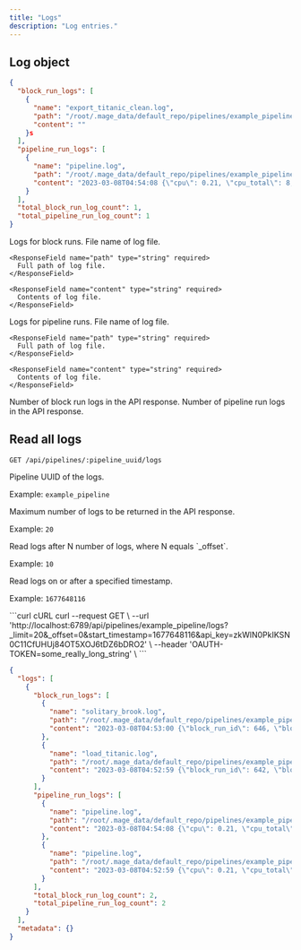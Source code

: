 ```yaml
---
title: "Logs"
description: "Log entries."
---
```


## Log object


```json
{
  "block_run_logs": [
    {
      "name": "export_titanic_clean.log",
      "path": "/root/.mage_data/default_repo/pipelines/example_pipeline/.logs/54/20230308T045259/export_titanic_clean.log",
      "content": ""
    }s
  ],
  "pipeline_run_logs": [
    {
      "name": "pipeline.log",
      "path": "/root/.mage_data/default_repo/pipelines/example_pipeline/.logs/55/20230308T045408/pipeline.log",
      "content": "2023-03-08T04:54:08 {\"cpu\": 0.21, \"cpu_total\": 8, \"cpu_usage\": 0.02625, \"memory\": 4013, \"memory_total\": 17010, \"memory_usage\": 0.23592004703115815, \"pipeline_run_id\": 543, \"pipeline_uuid\": \"example_pipeline\", \"level\": \"INFO\", \"message\": \"Pipeline example_pipeline for run 543 in schedule 55 is alive.\", \"timestamp\": 1678251248.712125, \"uuid\": \"161125d3c3944d109ce945fa31f8c8a2\"}\n2023-03-08T04:54:08 {\"block_run_id\": 648, \"block_uuid\": \"load_titanic\", \"pipeline_run_id\": 543, \"pipeline_schedule_id\": 55, \"pipeline_uuid\": \"example_pipeline\", \"level\": \"INFO\", \"message\": \"Execute PipelineRun 543, BlockRun 648: pipeline example_pipeline block load_titanic\", \"timestamp\": 1678251248.796509, \"uuid\": \"2223dba30d2d4217828ce031f5aa0f05\"}\n2023-03-08T04:54:09 {\"block_run_id\": 648, \"block_uuid\": \"load_titanic\", \"pipeline_run_id\": 543, \"pipeline_schedule_id\": 55, \"pipeline_uuid\": \"example_pipeline\", \"level\": \"INFO\", \"message\": \"BlockRun 648 (block_uuid: load_titanic) completes.\", \"timestamp\": 1678251249.079394, \"uuid\": \"8c2a6c5ce8d64bbf96b51de463b0e91a\"}\n2023-03-08T04:54:18 {\"cpu\": 0.21, \"cpu_total\": 8, \"cpu_usage\": 0.02625, \"memory\": 4016, \"memory_total\": 17010, \"memory_usage\": 0.23609641387419164, \"pipeline_run_id\": 543, \"pipeline_uuid\": \"example_pipeline\", \"level\": \"INFO\", \"message\": \"Pipeline example_pipeline for run 543 in schedule 55 is alive.\", \"timestamp\": 1678251258.908166, \"uuid\": \"fd079d501f33478985bf260b92d567f3\"}\n2023-03-08T04:54:18 {\"block_run_id\": 649, \"block_uuid\": \"fill_in_missing_values\", \"pipeline_run_id\": 543, \"pipeline_schedule_id\": 55, \"pipeline_uuid\": \"example_pipeline\", \"level\": \"INFO\", \"message\": \"Execute PipelineRun 543, BlockRun 649: pipeline example_pipeline block fill_in_missing_values\", \"timestamp\": 1678251258.997002, \"uuid\": \"8c4c4d69560a4083a4ff0bf30722e3fa\"}\n2023-03-08T04:54:19 {\"block_run_id\": 649, \"block_uuid\": \"fill_in_missing_values\", \"pipeline_run_id\": 543, \"pipeline_schedule_id\": 55, \"pipeline_uuid\": \"example_pipeline\", \"level\": \"INFO\", \"message\": \"BlockRun 649 (block_uuid: fill_in_missing_values) completes.\", \"timestamp\": 1678251259.224986, \"uuid\": \"44a35d24ae874e77af98cc1e6ab86278\"}\n2023-03-08T04:54:29 {\"cpu\": 0.2, \"cpu_total\": 8, \"cpu_usage\": 0.025, \"memory\": 4016, \"memory_total\": 17010, \"memory_usage\": 0.23609641387419164, \"pipeline_run_id\": 543, \"pipeline_uuid\": \"example_pipeline\", \"level\": \"INFO\", \"message\": \"Pipeline example_pipeline for run 543 in schedule 55 is alive.\", \"timestamp\": 1678251269.186595, \"uuid\": \"97affe68017a4c65a69fad3492b80ea5\"}\n2023-03-08T04:54:29 {\"block_run_id\": 650, \"block_uuid\": \"export_titanic_clean\", \"pipeline_run_id\": 543, \"pipeline_schedule_id\": 55, \"pipeline_uuid\": \"example_pipeline\", \"level\": \"INFO\", \"message\": \"Execute PipelineRun 543, BlockRun 650: pipeline example_pipeline block export_titanic_clean\", \"timestamp\": 1678251269.292511, \"uuid\": \"97aa24db4b6e4da1b6f98222e1d0cd06\"}\n2023-03-08T04:54:29 {\"block_run_id\": 650, \"block_uuid\": \"export_titanic_clean\", \"pipeline_run_id\": 543, \"pipeline_schedule_id\": 55, \"pipeline_uuid\": \"example_pipeline\", \"level\": \"INFO\", \"message\": \"BlockRun 650 (block_uuid: export_titanic_clean) completes.\", \"timestamp\": 1678251269.383662, \"uuid\": \"d06e3d9dcb2448a583ae323e25e04045\"}\n2023-03-08T04:54:30 {\"block_run_id\": 651, \"block_uuid\": \"falling_glitter\", \"pipeline_run_id\": 543, \"pipeline_schedule_id\": 55, \"pipeline_uuid\": \"example_pipeline\", \"level\": \"INFO\", \"message\": \"Execute PipelineRun 543, BlockRun 651: pipeline example_pipeline block falling_glitter\", \"timestamp\": 1678251270.335112, \"uuid\": \"70b81921cb374e0d9c712ce6379f2148\"}\n2023-03-08T04:54:30 {\"block_run_id\": 651, \"block_uuid\": \"falling_glitter\", \"pipeline_run_id\": 543, \"pipeline_schedule_id\": 55, \"pipeline_uuid\": \"example_pipeline\", \"level\": \"INFO\", \"message\": \"BlockRun 651 (block_uuid: falling_glitter) completes.\", \"timestamp\": 1678251270.571607, \"uuid\": \"f2220d588ca746f49b5fafca1113be16\"}\n2023-03-08T04:54:38 {\"cpu\": 0.2, \"cpu_total\": 8, \"cpu_usage\": 0.025, \"memory\": 4019, \"memory_total\": 17010, \"memory_usage\": 0.23627278071722516, \"pipeline_run_id\": 543, \"pipeline_uuid\": \"example_pipeline\", \"level\": \"INFO\", \"message\": \"Pipeline example_pipeline for run 543 in schedule 55 is alive.\", \"timestamp\": 1678251278.430712, \"uuid\": \"3de507ebca894100b20ae4a1645724d7\"}\n"
    }
  ],
  "total_block_run_log_count": 1,
  "total_pipeline_run_log_count": 1
}
```

<ResponseField name="block_run_logs" type="array of objects" required>
  Logs for block runs.

  <Expandable title="properties" defaultOpen="true">
    <ResponseField name="name" type="string" required>
      File name of log file.
    </ResponseField>

    <ResponseField name="path" type="string" required>
      Full path of log file.
    </ResponseField>

    <ResponseField name="content" type="string" required>
      Contents of log file.
    </ResponseField>
  </Expandable>
</ResponseField>

<ResponseField name="pipeline_run_logs" type="array of objects" required>
  Logs for pipeline runs.

  <Expandable title="properties" defaultOpen="true">
    <ResponseField name="name" type="string" required>
      File name of log file.
    </ResponseField>

    <ResponseField name="path" type="string" required>
      Full path of log file.
    </ResponseField>

    <ResponseField name="content" type="string" required>
      Contents of log file.
    </ResponseField>
  </Expandable>
</ResponseField>

<ResponseField name="total_block_run_log_count" type="integer" required>
  Number of block run logs in the API response.
</ResponseField>

<ResponseField name="total_pipeline_run_log_count" type="integer" required>
  Number of pipeline run logs in the API response.
</ResponseField>

## Read all logs

`GET /api/pipelines/:pipeline_uuid/logs`

<ParamField path="pipeline_uuid" type="string" required>
  Pipeline UUID of the logs.

  Example: `example_pipeline`
</ParamField>

<ParamField query="_limit" type="integer">
  Maximum number of logs to be returned in the API response.

  Example: `20`
</ParamField>

<ParamField query="_offset" type="integer">
  Read logs after N number of logs, where N equals `_offset`.

  Example: `10`
</ParamField>

<ParamField query="start_timestamp" type="integer">
  Read logs on or after a specified timestamp.

  Example: `1677648116`
</ParamField>

<CodeGroup>
```curl cURL
curl --request GET \
  --url 'http://localhost:6789/api/pipelines/example_pipeline/logs?_limit=20&_offset=0&start_timestamp=1677648116&api_key=zkWlN0PkIKSN0C11CfUHUj84OT5XOJ6tDZ6bDRO2' \
  --header 'OAUTH-TOKEN=some_really_long_string' \
```
</CodeGroup>

```json
{
  "logs": [
    {
      "block_run_logs": [
        {
          "name": "solitary_brook.log",
          "path": "/root/.mage_data/default_repo/pipelines/example_pipeline/.logs/54/20230308T045259/solitary_brook.log",
          "content": "2023-03-08T04:53:00 {\"block_run_id\": 646, \"block_uuid\": \"solitary_brook\", \"pipeline_run_id\": 542, \"pipeline_schedule_id\": 54, \"pipeline_uuid\": \"example_pipeline\", \"block_type\": \"custom\", \"level\": \"INFO\", \"message\": \"Start executing block with BlockExecutor.\", \"timestamp\": 1678251180.333347, \"uuid\": \"a81cdf9dea544f8eadb1a4a24cb2f443\"}\n2023-03-08T04:53:00 {\"block_run_id\": 646, \"block_uuid\": \"solitary_brook\", \"pipeline_run_id\": 542, \"pipeline_schedule_id\": 54, \"pipeline_uuid\": \"example_pipeline\", \"block_type\": \"custom\", \"level\": \"LOG\", \"message\": \"--------------------------------------------------------------\", \"timestamp\": 1678251180.349959, \"uuid\": \"cb164b8742f542198bfd306880fc0faa\"}\n2023-03-08T04:53:00 {\"block_run_id\": 646, \"block_uuid\": \"solitary_brook\", \"pipeline_run_id\": 542, \"pipeline_schedule_id\": 54, \"pipeline_uuid\": \"example_pipeline\", \"block_type\": \"custom\", \"level\": \"LOG\", \"message\": \"1/1 tests passed.\", \"timestamp\": 1678251180.350598, \"uuid\": \"0f0d072a01e247ecaa2cd588983c26e6\"}\n2023-03-08T04:53:00 {\"block_run_id\": 646, \"block_uuid\": \"solitary_brook\", \"pipeline_run_id\": 542, \"pipeline_schedule_id\": 54, \"pipeline_uuid\": \"example_pipeline\", \"block_type\": \"custom\", \"level\": \"INFO\", \"message\": \"Finish executing block with BlockExecutor.\", \"timestamp\": 1678251180.351186, \"uuid\": \"5d437c952e8347a39241b1fd376f27ac\"}\n"
        },
        {
          "name": "load_titanic.log",
          "path": "/root/.mage_data/default_repo/pipelines/example_pipeline/.logs/54/20230308T045259/load_titanic.log",
          "content": "2023-03-08T04:52:59 {\"block_run_id\": 642, \"block_uuid\": \"load_titanic\", \"pipeline_run_id\": 542, \"pipeline_schedule_id\": 54, \"pipeline_uuid\": \"example_pipeline\", \"block_type\": \"data_loader\", \"level\": \"INFO\", \"message\": \"Start executing block with BlockExecutor.\", \"timestamp\": 1678251179.304807, \"uuid\": \"dac74ebe1f9a438fb03c7c5de6e672cd\"}\n2023-03-08T04:52:59 {\"block_run_id\": 642, \"block_uuid\": \"load_titanic\", \"pipeline_run_id\": 542, \"pipeline_schedule_id\": 54, \"pipeline_uuid\": \"example_pipeline\", \"block_type\": \"data_loader\", \"level\": \"LOG\", \"message\": \"--------------------------------------------------------------\", \"timestamp\": 1678251179.997668, \"uuid\": \"5931238c13334ec78b2b36bb8c6c0dfb\"}\n2023-03-08T04:52:59 {\"block_run_id\": 642, \"block_uuid\": \"load_titanic\", \"pipeline_run_id\": 542, \"pipeline_schedule_id\": 54, \"pipeline_uuid\": \"example_pipeline\", \"block_type\": \"data_loader\", \"level\": \"LOG\", \"message\": \"1/1 tests passed.\", \"timestamp\": 1678251179.998194, \"uuid\": \"edb2596886d64f8e8552cd62a998bae5\"}\n2023-03-08T04:52:59 {\"block_run_id\": 642, \"block_uuid\": \"load_titanic\", \"pipeline_run_id\": 542, \"pipeline_schedule_id\": 54, \"pipeline_uuid\": \"example_pipeline\", \"block_type\": \"data_loader\", \"level\": \"INFO\", \"message\": \"Finish executing block with BlockExecutor.\", \"timestamp\": 1678251179.998854, \"uuid\": \"6eba80fc11b047c0b3a08b3e46001a7a\"}\n"
        }
      ],
      "pipeline_run_logs": [
        {
          "name": "pipeline.log",
          "path": "/root/.mage_data/default_repo/pipelines/example_pipeline/.logs/55/20230308T045408/pipeline.log",
          "content": "2023-03-08T04:54:08 {\"cpu\": 0.21, \"cpu_total\": 8, \"cpu_usage\": 0.02625, \"memory\": 4013, \"memory_total\": 17010, \"memory_usage\": 0.23592004703115815, \"pipeline_run_id\": 543, \"pipeline_uuid\": \"example_pipeline\", \"level\": \"INFO\", \"message\": \"Pipeline example_pipeline for run 543 in schedule 55 is alive.\", \"timestamp\": 1678251248.712125, \"uuid\": \"161125d3c3944d109ce945fa31f8c8a2\"}\n2023-03-08T04:54:08 {\"block_run_id\": 648, \"block_uuid\": \"load_titanic\", \"pipeline_run_id\": 543, \"pipeline_schedule_id\": 55, \"pipeline_uuid\": \"example_pipeline\", \"level\": \"INFO\", \"message\": \"Execute PipelineRun 543, BlockRun 648: pipeline example_pipeline block load_titanic\", \"timestamp\": 1678251248.796509, \"uuid\": \"2223dba30d2d4217828ce031f5aa0f05\"}\n2023-03-08T04:54:09 {\"block_run_id\": 648, \"block_uuid\": \"load_titanic\", \"pipeline_run_id\": 543, \"pipeline_schedule_id\": 55, \"pipeline_uuid\": \"example_pipeline\", \"level\": \"INFO\", \"message\": \"BlockRun 648 (block_uuid: load_titanic) completes.\", \"timestamp\": 1678251249.079394, \"uuid\": \"8c2a6c5ce8d64bbf96b51de463b0e91a\"}\n2023-03-08T04:54:18 {\"cpu\": 0.21, \"cpu_total\": 8, \"cpu_usage\": 0.02625, \"memory\": 4016, \"memory_total\": 17010, \"memory_usage\": 0.23609641387419164, \"pipeline_run_id\": 543, \"pipeline_uuid\": \"example_pipeline\", \"level\": \"INFO\", \"message\": \"Pipeline example_pipeline for run 543 in schedule 55 is alive.\", \"timestamp\": 1678251258.908166, \"uuid\": \"fd079d501f33478985bf260b92d567f3\"}\n2023-03-08T04:54:18 {\"block_run_id\": 649, \"block_uuid\": \"fill_in_missing_values\", \"pipeline_run_id\": 543, \"pipeline_schedule_id\": 55, \"pipeline_uuid\": \"example_pipeline\", \"level\": \"INFO\", \"message\": \"Execute PipelineRun 543, BlockRun 649: pipeline example_pipeline block fill_in_missing_values\", \"timestamp\": 1678251258.997002, \"uuid\": \"8c4c4d69560a4083a4ff0bf30722e3fa\"}\n2023-03-08T04:54:19 {\"block_run_id\": 649, \"block_uuid\": \"fill_in_missing_values\", \"pipeline_run_id\": 543, \"pipeline_schedule_id\": 55, \"pipeline_uuid\": \"example_pipeline\", \"level\": \"INFO\", \"message\": \"BlockRun 649 (block_uuid: fill_in_missing_values) completes.\", \"timestamp\": 1678251259.224986, \"uuid\": \"44a35d24ae874e77af98cc1e6ab86278\"}\n2023-03-08T04:54:29 {\"cpu\": 0.2, \"cpu_total\": 8, \"cpu_usage\": 0.025, \"memory\": 4016, \"memory_total\": 17010, \"memory_usage\": 0.23609641387419164, \"pipeline_run_id\": 543, \"pipeline_uuid\": \"example_pipeline\", \"level\": \"INFO\", \"message\": \"Pipeline example_pipeline for run 543 in schedule 55 is alive.\", \"timestamp\": 1678251269.186595, \"uuid\": \"97affe68017a4c65a69fad3492b80ea5\"}\n2023-03-08T04:54:29 {\"block_run_id\": 650, \"block_uuid\": \"export_titanic_clean\", \"pipeline_run_id\": 543, \"pipeline_schedule_id\": 55, \"pipeline_uuid\": \"example_pipeline\", \"level\": \"INFO\", \"message\": \"Execute PipelineRun 543, BlockRun 650: pipeline example_pipeline block export_titanic_clean\", \"timestamp\": 1678251269.292511, \"uuid\": \"97aa24db4b6e4da1b6f98222e1d0cd06\"}\n2023-03-08T04:54:29 {\"block_run_id\": 650, \"block_uuid\": \"export_titanic_clean\", \"pipeline_run_id\": 543, \"pipeline_schedule_id\": 55, \"pipeline_uuid\": \"example_pipeline\", \"level\": \"INFO\", \"message\": \"BlockRun 650 (block_uuid: export_titanic_clean) completes.\", \"timestamp\": 1678251269.383662, \"uuid\": \"d06e3d9dcb2448a583ae323e25e04045\"}\n2023-03-08T04:54:30 {\"block_run_id\": 651, \"block_uuid\": \"falling_glitter\", \"pipeline_run_id\": 543, \"pipeline_schedule_id\": 55, \"pipeline_uuid\": \"example_pipeline\", \"level\": \"INFO\", \"message\": \"Execute PipelineRun 543, BlockRun 651: pipeline example_pipeline block falling_glitter\", \"timestamp\": 1678251270.335112, \"uuid\": \"70b81921cb374e0d9c712ce6379f2148\"}\n2023-03-08T04:54:30 {\"block_run_id\": 651, \"block_uuid\": \"falling_glitter\", \"pipeline_run_id\": 543, \"pipeline_schedule_id\": 55, \"pipeline_uuid\": \"example_pipeline\", \"level\": \"INFO\", \"message\": \"BlockRun 651 (block_uuid: falling_glitter) completes.\", \"timestamp\": 1678251270.571607, \"uuid\": \"f2220d588ca746f49b5fafca1113be16\"}\n2023-03-08T04:54:38 {\"cpu\": 0.2, \"cpu_total\": 8, \"cpu_usage\": 0.025, \"memory\": 4019, \"memory_total\": 17010, \"memory_usage\": 0.23627278071722516, \"pipeline_run_id\": 543, \"pipeline_uuid\": \"example_pipeline\", \"level\": \"INFO\", \"message\": \"Pipeline example_pipeline for run 543 in schedule 55 is alive.\", \"timestamp\": 1678251278.430712, \"uuid\": \"3de507ebca894100b20ae4a1645724d7\"}\n"
        },
        {
          "name": "pipeline.log",
          "path": "/root/.mage_data/default_repo/pipelines/example_pipeline/.logs/54/20230308T045259/pipeline.log",
          "content": "2023-03-08T04:52:59 {\"cpu\": 0.21, \"cpu_total\": 8, \"cpu_usage\": 0.02625, \"memory\": 3995, \"memory_total\": 17010, \"memory_usage\": 0.2348618459729571, \"pipeline_run_id\": 542, \"pipeline_uuid\": \"example_pipeline\", \"level\": \"INFO\", \"message\": \"Pipeline example_pipeline for run 542 in schedule 54 is alive.\", \"timestamp\": 1678251179.224265, \"uuid\": \"b176369d919c46968e080831d43680e9\"}\n2023-03-08T04:52:59 {\"block_run_id\": 642, \"block_uuid\": \"load_titanic\", \"pipeline_run_id\": 542, \"pipeline_schedule_id\": 54, \"pipeline_uuid\": \"example_pipeline\", \"level\": \"INFO\", \"message\": \"Execute PipelineRun 542, BlockRun 642: pipeline example_pipeline block load_titanic\", \"timestamp\": 1678251179.301796, \"uuid\": \"af1c33a85ea24deab85a322d9bafd957\"}\n2023-03-08T04:53:00 {\"block_run_id\": 642, \"block_uuid\": \"load_titanic\", \"pipeline_run_id\": 542, \"pipeline_schedule_id\": 54, \"pipeline_uuid\": \"example_pipeline\", \"level\": \"INFO\", \"message\": \"BlockRun 642 (block_uuid: load_titanic) completes.\", \"timestamp\": 1678251180.009846, \"uuid\": \"72b541210f0c4ac0a4ec97f74561cc33\"}\n2023-03-08T04:53:00 {\"block_run_id\": 646, \"block_uuid\": \"solitary_brook\", \"pipeline_run_id\": 542, \"pipeline_schedule_id\": 54, \"pipeline_uuid\": \"example_pipeline\", \"level\": \"INFO\", \"message\": \"Execute PipelineRun 542, BlockRun 646: pipeline example_pipeline block solitary_brook\", \"timestamp\": 1678251180.329502, \"uuid\": \"01eda42eedab40148aa0736e3c9c9aab\"}\n2023-03-08T04:53:00 {\"block_run_id\": 646, \"block_uuid\": \"solitary_brook\", \"pipeline_run_id\": 542, \"pipeline_schedule_id\": 54, \"pipeline_uuid\": \"example_pipeline\", \"level\": \"INFO\", \"message\": \"BlockRun 646 (block_uuid: solitary_brook) completes.\", \"timestamp\": 1678251180.376799, \"uuid\": \"1969d5a8568f4f0abda6de0b1b086901\"}\n2023-03-08T04:53:08 {\"cpu\": 0.21, \"cpu_total\": 8, \"cpu_usage\": 0.02625, \"memory\": 3986, \"memory_total\": 17010, \"memory_usage\": 0.23433274544385654, \"pipeline_run_id\": 542, \"pipeline_uuid\": \"example_pipeline\", \"level\": \"INFO\", \"message\": \"Pipeline example_pipeline for run 542 in schedule 54 is alive.\", \"timestamp\": 1678251188.508837, \"uuid\": \"c617abd74f6c4e28837767d715c4469f\"}\n2023-03-08T04:53:08 {\"block_run_id\": 643, \"block_uuid\": \"fill_in_missing_values\", \"pipeline_run_id\": 542, \"pipeline_schedule_id\": 54, \"pipeline_uuid\": \"example_pipeline\", \"level\": \"INFO\", \"message\": \"Execute PipelineRun 542, BlockRun 643: pipeline example_pipeline block fill_in_missing_values\", \"timestamp\": 1678251188.610335, \"uuid\": \"bead27aa82a944bfb5b710fc2756d795\"}\n2023-03-08T04:53:08 {\"block_run_id\": 643, \"block_uuid\": \"fill_in_missing_values\", \"pipeline_run_id\": 542, \"pipeline_schedule_id\": 54, \"pipeline_uuid\": \"example_pipeline\", \"level\": \"INFO\", \"message\": \"BlockRun 643 (block_uuid: fill_in_missing_values) completes.\", \"timestamp\": 1678251188.772267, \"uuid\": \"1ef0927575dc41a5a77d8f37f4d0c804\"}\n2023-03-08T04:53:09 {\"block_run_id\": 647, \"block_uuid\": \"aged_river\", \"pipeline_run_id\": 542, \"pipeline_schedule_id\": 54, \"pipeline_uuid\": \"example_pipeline\", \"level\": \"INFO\", \"message\": \"Execute PipelineRun 542, BlockRun 647: pipeline example_pipeline block aged_river\", \"timestamp\": 1678251189.640267, \"uuid\": \"4e862d9e3ea14e0882757d8433bdeef9\"}\n2023-03-08T04:53:09 {\"block_run_id\": 647, \"block_uuid\": \"aged_river\", \"pipeline_run_id\": 542, \"pipeline_schedule_id\": 54, \"pipeline_uuid\": \"example_pipeline\", \"level\": \"INFO\", \"message\": \"BlockRun 647 (block_uuid: aged_river) failed.\", \"timestamp\": 1678251189.675047, \"uuid\": \"c2338f69eace40969c126b3b7a7245fe\"}\n"
        }
      ],
      "total_block_run_log_count": 2,
      "total_pipeline_run_log_count": 2
    }
  ],
  "metadata": {}
}
```

